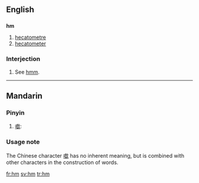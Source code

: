 {{see|HM}}
==English==

==={{abbreviation}}===
'''hm'''

# [[hecatometre]]
# [[hecatometer]]


===Interjection===

# See [[hmm]].

----

==Mandarin==
===Pinyin===
{{cmn-alt-pinyin|hm|hm0|hm5}}

# [[噷]]: 

===Usage note===
The Chinese character [[噷]] has no inherent meaning, but is combined with other characters in the construction of words.

[[fr:hm]]
[[sv:hm]]
[[tr:hm]]